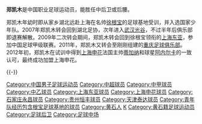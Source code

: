 {{Infobox football biography
| playername = 郑凯木
| image = 
| fullname = 郑凯木
| englishfullname = Zheng Kaimu
| nickname = 阿童木
| dateofbirth = {{birth date and age|1992|1|28}}
| cityofbirth = [[湖北|湖北]][[黄石市|黄石]]
| countryofbirth = {{CHN}}
| height = {{height|m=1.85}}
| currentclub = [[天津泰达|天津泰达]]
| clubnumber = 13
| position = 中后卫/后腰
| youthyears1 = 2000-06  
| youthclubs1 = [[根宝足球基地|根宝足球基地]]
| youthyears2 = 2007
| youthclubs2 = 武汉城运队
| youthyears3 = 2008
| youthclubs3 = [[湖北武汉职业足球俱乐部|武汉光谷]]
| years1 = 2009
| years2 = 2009-2010
| years3 = 2011
| years4 = 2012-2017
| years5 = 2017
| years6 = 2018
| years7 = 2019-
| clubs1 = [[湖北绿茵|湖北绿茵]]
| clubs2 = [[上海东亚|上海东亚]]
| clubs3 = [[重庆足球俱乐部|重庆]]
| clubs4 = [[上海申花|上海申花]]
| clubs5 = [[石家庄永昌|石家庄永昌]]
| clubs6 = [[贵州恒丰|贵州恒丰]]
| clubs7 = [[天津泰达|天津泰达]]
| caps1 = 
| caps2 = 8
| caps3 = 21
| caps4 = 60
| caps5 = 28
| caps6 = 21
| caps7 = 1
| goals1 = 
| goals2 = 0
| goals3 = 0 
| goals4 = 1
| goals5 = 1 
| goals6 = 5
| goals7 = 0
| nationalyears1 =   
| nationalteam1 =   
| nationalcaps1 =      
| nationalgoals1 = 
| pcupdate = 2019-2-28
}}
'''郑凯木'''{{BD|1992年|1月28日|||Z}}是中国职业足球运动员，能胜任中后卫或后腰。

郑凯木年幼时即从家乡湖北远赴上海在名帅[[徐根宝|徐根宝]]的足球基地受训，并入选国家少年队。2007年郑凯木转会回到湖北足协，次年进入[[湖北武汉职业足球俱乐部|武汉光谷]]，不过半年后俱乐部即退赛解散。2009年二次转会期间，郑凯木转会回到徐根宝领衔的[[上海东亚|上海东亚]]，参加中国足球甲级联赛。2011年，郑凯木又转会至刚刚组建的[[重庆足球俱乐部|重庆足球俱乐部]]。2012年初，郑凯木在试训中得到[[上海申花|上海申花]]法国主帅[[蒂加纳|蒂加纳]]和球星[[阿内尔卡|阿内尔卡]]的一致认可，最终成功加盟上海申花。

{{-}}
{{start box}} 
{{S-sports}}
{{succession box|3=[[天津泰达|天津泰达]]队长|1=[[曹阳|曹阳]]|2=[[弗兰克·阿奇姆彭|阿奇姆蓬]]|4=2020年}}
{{end box}}

{{2010年上海東亞名单}}
{{2011年中乙分类名单重足}}
{{2012年中超分类名单上海}}
{{2013年中超分类名单上海申花}}
{{2014年中超分类名单上海绿地申花}}
{{2015年中超分类名单上海绿地申花}}
{{2016年中超分类名单上海绿地申花}}
{{2017年中甲分类名单石家庄}}
{{2018年中超分类名单贵州}}
{{2019年中超分类名单天津泰达}}
{{2020年中超分类名单天津泰达}}

{{DEFAULTSORT:ZHENG Kaimu}}
[[Category:中国男子足球运动员|Category:中国男子足球运动员]]
[[Category:中超球员|Category:中超球员]]
[[Category:中甲球员|Category:中甲球员]]
[[Category:中乙球员|Category:中乙球员]]
[[Category:上海东亚球员|Category:上海东亚球员]]
[[Category:上海申花球员|Category:上海申花球员]]
[[Category:石家庄永昌球员|Category:石家庄永昌球员]]
[[Category:贵州恒丰球员|Category:贵州恒丰球员]]
[[Category:天津泰达球员|Category:天津泰达球员]]
[[Category:青年队经历包含根宝足球基地的球员|Category:青年队经历包含根宝足球基地的球员]]
[[Category:黄石人|Category:黄石人]]
[[Category:郑姓|K]]
[[Category:黄石籍足球运动员|Category:黄石籍足球运动员]]
[[Category:足球后卫|Category:足球后卫]]
[[Category:足球中场|Category:足球中场]]